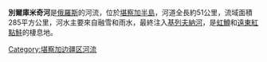 '''別爾庫米奇河'''是[[俄羅斯|俄羅斯]]的河流，位於[[堪察加半島|堪察加半島]]，河道全長約51公里，流域面積285平方公里，河水主要來自融雪和雨水，最終注入[[基列夫納河|基列夫納河]]，是[[虹鱒|虹鱒]]和[[遠東紅點鮭|遠東紅點鮭]]的棲息地。

{{Russia-geo-stub}}

[[Category:堪察加边疆区河流|Category:堪察加边疆区河流]]
